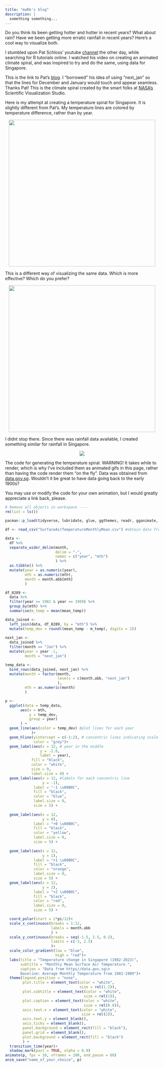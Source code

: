 ```yaml
---
title: "maRk's blog"
description: |
  something something...
---
```


Do you think its been getting hotter and hotter in recent years? What about rain? Have we been getting more erratic rainfall in recent years? Here's a cool way to visualize both.

I stumbled upon Pat Schloss' youtube [channel](https://www.youtube.com/@Riffomonas) the other day, while searching for R tutorials online. I watched his video on creating an animated climate spiral, and was inspired to try and do the same, using data for Singapore.

This is the link to Pat's [blog](https://riffomonas.org/code_club/2022-06-02-climate-spiral). I "borrowed" his idea of using "next_jan" so that the lines for December and January would touch and appear seamless. Thanks Pat! This is the climate spiral created by the smart folks at [NASA's](https://climate.nasa.gov/climate_resources/300/video-climate-spiral-1880-2022/) Scientific Visualization Studio.

Here is my attempt at creating a temperature spiral for Singapore. It is slightly different from Pat's. My temperature lines are colored by temperature difference, rather than by year.

<center>![](images/temp_spiral.gif){width="480"}</center>

This is a different way of visualizing the same data. Which is more effective? Which do you prefer?

<center>![](images/temp_dots.gif){width="480"}</center>

I didnt stop there. Since there was rainfall data available, I created something similar for rainfall in Singapore.

<center>![](images/rain_spiral.gif)</center>

The code for generating the temperature spiral. WARNING! It takes while to render, which is why I've included them as animated gifs in this page, rather than having the code render them "on the fly". Data was obtained from [data.gov.sg](https://beta.data.gov.sg/). Wouldn't it be great to have data going back to the early 1900s?

You may use or modify the code for your own animation, but I would greatly appreciate a link back, please.

```r
# Remove all objects in workspace ----
rm(list = ls())

pacman::p_load(tidyverse, lubridate, glue, ggthemes, readr, gganimate, gifski, magick)

df <- read_csv("SurfaceAirTemperatureMonthlyMean.csv") #obtain data from data.gov.sg

data <-
  df %>% 
  separate_wider_delim(month,
                       delim = "-",
                       names = c("year", "mth")
                       ) %>% 
  as.tibble() %>% 
  mutate(year = as.numeric(year),
         mth = as.numeric(mth),
         month = month.abb[mth]
         )

df_8289 <- 
  data %>% 
  filter(year >= 1982 & year <= 1989) %>% 
  group_by(mth) %>% 
  summarise(m_temp = mean(mean_temp))

data_joined <-
  left_join(data, df_8289, by = "mth") %>% 
  mutate(temp_dev = round((mean_temp - m_temp), digits = 2))
  
next_jan <-
  data_joined %>% 
  filter(month == "Jan") %>% 
  mutate(year = year -1,
         month = "next_jan")

temp_data <-
  bind_rows(data_joined, next_jan) %>% 
  mutate(month = factor(month,
                        levels = c(month.abb, "next_jan")
                        ),
         mth = as.numeric(month)
         ) 

p <- 
  ggplot(data = temp_data,
       aes(x = mth,
           y = temp_dev,
           group = year)
       ) +
  geom_line(aes(color = temp_dev) #plot lines for each year
            )+
  geom_hline(yintercept = c(-1:2), # concentric lines indicating scale
             color = "grey")+
  geom_label(aes(x = 12, # year in the middle
                y = -2.8,
                label = year), 
            fill = "black",
            color = "white",
            size = 9,
            label.size = 0) +
  geom_label(aes(x = 12, #labels for each concentric line
                 y = -1),
             label = "-1 \u00B0C",
             fill = "black",
             color = "blue",
             label.size = 0,
             size = 5) +
  
  geom_label(aes(x = 12,
                 y = 0),
             label = "+0 \u00B0C",
             fill = "black",
             color = "yellow",
             label.size = 0,
             size = 5) +
  
  geom_label(aes(x = 12,
                 y = 1),
             label = "+1 \u00B0C",
             fill = "black",
             color = "orange",
             label.size = 0,
             size = 5) +
  geom_label(aes(x = 12,
                 y = 2),
             label = "+2 \u00B0C",
             fill = "black",
             color = "red",
             label.size = 0,
             size = 5) +

  coord_polar(start = 2*pi/12)+
  scale_x_continuous(breaks = 1:12,
                     labels = month.abb
                     ) +
  scale_y_continuous(breaks = seq(-1.5, 2.5, 0.2),
                     limits = c(-3, 2.5)
                     )+
  scale_color_gradient(low = "blue",
                       high = "red")+
  labs(title = "Temperature change in Singapore (1982-2023)",
       subtitle = "Monthly Mean Surface Air Temperature.",
       caption = "Data from https//data.gov.sg\n
       Baseline: Average Monthly Temperature from 1982-1989")+
  theme(legend.position = "none",
        plot.title = element_text(color = "white", 
                                  size = rel(1.2)),
        plot.subtitle = element_text(color = "white",
                                    size = rel(1)),
        plot.caption = element_text(color = "white",
                                    size = rel(0.8)),
        axis.text.x = element_text(color = "white",
                                   size = rel(2)),
        axis.text.y = element_blank(),
        axis.ticks = element_blank(),
        panel.background = element_rect(fill = "black"),
        panel.grid = element_blank(),
        plot.background = element_rect(fill = "black")
        ) +
  transition_time(year)+
  shadow_mark(past = TRUE, alpha = 0.9)
animate(p, fps = 10, nframes = 200, end_pause = 60)
anim_save("name_of_your_choice", p)

```
